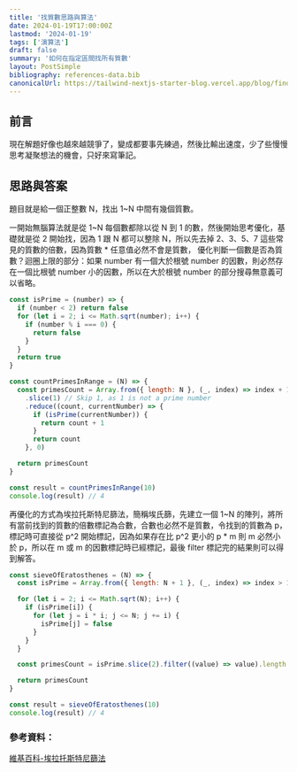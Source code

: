 ```yaml
---
title: '找質數思路與算法'
date: 2024-01-19T17:00:00Z
lastmod: '2024-01-19'
tags: ['演算法']
draft: false
summary: '如何在指定區間找所有質數'
layout: PostSimple
bibliography: references-data.bib
canonicalUrl: https://tailwind-nextjs-starter-blog.vercel.app/blog/find-prime/
---
```


## 前言

現在解題好像也越來越競爭了，變成都要事先練過，然後比輸出速度，少了些慢慢思考凝聚想法的機會，只好來寫筆記。

## 思路與答案

題目就是給一個正整數 N，找出 1~N 中間有幾個質數。

一開始無腦算法就是從 1~N 每個數都除以從 N 到 1 的數，然後開始思考優化，基礎就是從 2 開始找，因為 1 跟 N 都可以整除 N，所以先去掉 2、3、5、7 這些常見的質數的倍數，因為質數 \* 任意值必然不會是質數，
優化判斷一個數是否為質數？迴圈上限的部分：如果 number 有一個大於根號 number 的因數，則必然存在一個比根號 number 小的因數，所以在大於根號 number 的部分搜尋無意義可以省略。

```javascript
const isPrime = (number) => {
  if (number < 2) return false
  for (let i = 2; i <= Math.sqrt(number); i++) {
    if (number % i === 0) {
      return false
    }
  }
  return true
}

const countPrimesInRange = (N) => {
  const primesCount = Array.from({ length: N }, (_, index) => index + 1)
    .slice(1) // Skip 1, as 1 is not a prime number
    .reduce((count, currentNumber) => {
      if (isPrime(currentNumber)) {
        return count + 1
      }
      return count
    }, 0)

  return primesCount
}

const result = countPrimesInRange(10)
console.log(result) // 4
```

再優化的方式為埃拉托斯特尼篩法，簡稱埃氏篩，先建立一個 1~N 的陣列，將所有當前找到的質數的倍數標記為合數，合數也必然不是質數，令找到的質數為 p，標記時可直接從 p^2 開始標記，因為如果存在比 p^2 更小的 p \* m
則 m 必然小於 p，所以在 m 或 m 的因數標記時已經標記，最後 filter 標記完的結果則可以得到解答。

```javascript
const sieveOfEratosthenes = (N) => {
  const isPrime = Array.from({ length: N + 1 }, (_, index) => index > 1)

  for (let i = 2; i <= Math.sqrt(N); i++) {
    if (isPrime[i]) {
      for (let j = i * i; j <= N; j += i) {
        isPrime[j] = false
      }
    }
  }

  const primesCount = isPrime.slice(2).filter((value) => value).length

  return primesCount
}

const result = sieveOfEratosthenes(10)
console.log(result) // 4
```

### 參考資料：

[維基百科-埃拉托斯特尼篩法](https://zh.wikipedia.org/zh-tw/%E5%9F%83%E6%8B%89%E6%89%98%E6%96%AF%E7%89%B9%E5%B0%BC%E7%AD%9B%E6%B3%95)
